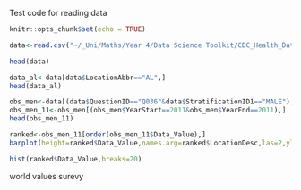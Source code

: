 Test code for reading data

```r
knitr::opts_chunk$set(echo = TRUE)
```

```r
data<-read.csv("~/_Uni/Maths/Year 4/Data Science Toolkit/CDC_Health_Data.csv")
```

```r
head(data)
```
```r
data_al<-data[data$LocationAbbr=="AL",]
head(data_al)
```
```r
obs_men<-data[(data$QuestionID=="Q036"&data$StratificationID1=="MALE"),]
obs_men_11<-obs_men[(obs_men$YearStart==2011&obs_men$YearEnd==2011),]
head(obs_men_11)
```
```r
ranked<-obs_men_11[order(obs_men_11$Data_Value),]
barplot(height=ranked$Data_Value,names.arg=ranked$LocationDesc,las=2,ylab="Percentage of Adults with Obesity",main="Percentage of Adults with Obesity by US State",col='orange')
```



```r
hist(ranked$Data_Value,breaks=20)
```
world values surevy
